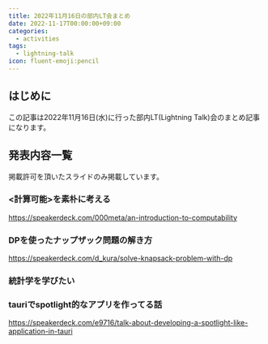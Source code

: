 ```yaml
---
title: 2022年11月16日の部内LT会まとめ
date: 2022-11-17T00:00:00+09:00
categories:
  - activities
tags:
  - lightning-talk
icon: fluent-emoji:pencil
---
```


## はじめに

この記事は2022年11月16日(水)に行った部内LT(Lightning Talk)会のまとめ記事になります。

## 発表内容一覧

掲載許可を頂いたスライドのみ掲載しています。

### &lt;計算可能&gt;を素朴に考える

https://speakerdeck.com/000meta/an-introduction-to-computability

### DPを使ったナップザック問題の解き方

https://speakerdeck.com/d_kura/solve-knapsack-problem-with-dp

### 統計学を学びたい

### tauriでspotlight的なアプリを作ってる話

https://speakerdeck.com/e9716/talk-about-developing-a-spotlight-like-application-in-tauri
